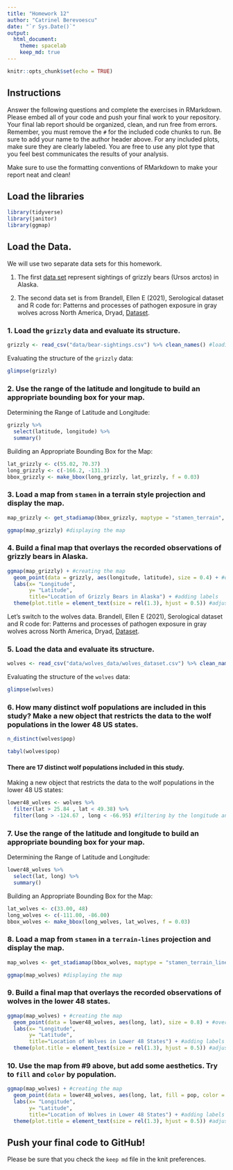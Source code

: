 ```yaml
---
title: "Homework 12"
author: "Catrinel Berevoescu"
date: "`r Sys.Date()`"
output:
  html_document: 
    theme: spacelab
    keep_md: true
---
```


```r
knitr::opts_chunk$set(echo = TRUE)
```

## Instructions    

Answer the following questions and complete the exercises in RMarkdown. Please embed all of your code and push your final work to your repository. Your final lab report should be organized, clean, and run free from errors. Remember, you must remove the `#` for the included code chunks to run. Be sure to add your name to the author header above. For any included plots, make sure they are clearly labeled. You are free to use any plot type that you feel best communicates the results of your analysis.  

Make sure to use the formatting conventions of RMarkdown to make your report neat and clean!  

## Load the libraries    

```r
library(tidyverse)
library(janitor)
library(ggmap)
``` 

## Load the Data.   

We will use two separate data sets for this homework.  

1. The first [data set](https://rcweb.dartmouth.edu/~f002d69/workshops/index_rspatial.html) represent sightings of grizzly bears (Ursos arctos) in Alaska.  

2. The second data set is from Brandell, Ellen E (2021), Serological dataset and R code for: Patterns and processes of pathogen exposure in gray wolves across North America, Dryad, [Dataset](https://doi.org/10.5061/dryad.5hqbzkh51).  

### 1. Load the `grizzly` data and evaluate its structure.  

```r
grizzly <- read_csv("data/bear-sightings.csv") %>% clean_names() #loading and tidying the data
```

Evaluating the structure of the `grizzly` data:   

```r
glimpse(grizzly)
```

### 2. Use the range of the latitude and longitude to build an appropriate bounding box for your map.  

Determining the Range of Latitude and Longitude:   

```r
grizzly %>% 
  select(latitude, longitude) %>% 
  summary()
```

Building an Appropriate Bounding Box for the Map:    

```r
lat_grizzly <- c(55.02, 70.37)
long_grizzly <- c(-166.2, -131.3)
bbox_grizzly <- make_bbox(long_grizzly, lat_grizzly, f = 0.03)
```

### 3. Load a map from `stamen` in a terrain style projection and display the map.  

```r
map_grizzly <- get_stadiamap(bbox_grizzly, maptype = "stamen_terrain", zoom = 7) #loading the map
```

```r
ggmap(map_grizzly) #displaying the map
```

### 4. Build a final map that overlays the recorded observations of grizzly bears in Alaska.  

```r
ggmap(map_grizzly) + #creating the map
  geom_point(data = grizzly, aes(longitude, latitude), size = 0.4) + #overlaying the recorded observations of grizzly bears in Alaska
  labs(x= "Longitude",
       y= "Latitude",
       title="Location of Grizzly Bears in Alaska") + #adding labels
  theme(plot.title = element_text(size = rel(1.3), hjust = 0.5)) #adjusting and moving labels
```

Let's switch to the wolves data. Brandell, Ellen E (2021), Serological dataset and R code for: Patterns and processes of pathogen exposure in gray wolves across North America, Dryad, [Dataset](https://doi.org/10.5061/dryad.5hqbzkh51).  

### 5. Load the data and evaluate its structure.  

```r
wolves <- read_csv("data/wolves_data/wolves_dataset.csv") %>% clean_names() #loading and tidying the data
```

Evaluating the structure of the `wolves` data:   

```r
glimpse(wolves)
```

### 6. How many distinct wolf populations are included in this study? Make a new object that restricts the data to the wolf populations in the lower 48 US states.  

```r
n_distinct(wolves$pop)
```

```r
tabyl(wolves$pop)
```

#### There are 17 distinct wolf populations included in this study.   

Making a new object that restricts the data to the wolf populations in the lower 48 US states:   

```r
lower48_wolves <- wolves %>% 
  filter(lat > 25.84 , lat < 49.38) %>% 
  filter(long > -124.67 , long < -66.95) #filtering by the longitude and latitude of the boundary of the lower US states
```

### 7. Use the range of the latitude and longitude to build an appropriate bounding box for your map. 

Determining the Range of Latitude and Longitude:   

```r
lower48_wolves %>% 
  select(lat, long) %>% 
  summary()
```

Building an Appropriate Bounding Box for the Map:   

```r
lat_wolves <- c(33.00, 48)
long_wolves <- c(-111.00, -86.00)
bbox_wolves <- make_bbox(long_wolves, lat_wolves, f = 0.03)
```

### 8.  Load a map from `stamen` in a `terrain-lines` projection and display the map.  

```r
map_wolves <- get_stadiamap(bbox_wolves, maptype = "stamen_terrain_lines", zoom = 7) #loading a map in the `terrain-lines` projection
```

```r
ggmap(map_wolves) #displaying the map
```

### 9. Build a final map that overlays the recorded observations of wolves in the lower 48 states.  

```r
ggmap(map_wolves) + #creating the map
  geom_point(data = lower48_wolves, aes(long, lat), size = 0.8) + #overlaying the recorded observations of grizzly bears in Alaska
  labs(x= "Longitude",
       y= "Latitude",
       title="Location of Wolves in Lower 48 States") + #adding labels
  theme(plot.title = element_text(size = rel(1.3), hjust = 0.5)) #adjusting and moving labels
```

### 10. Use the map from #9 above, but add some aesthetics. Try to `fill` and `color` by population.  

```r
ggmap(map_wolves) + #creating the map
  geom_point(data = lower48_wolves, aes(long, lat, fill = pop, color = pop), size = 2) + #overlaying the recorded observations of grizzly bears in Alaska
  labs(x= "Longitude",
       y= "Latitude",
       title="Location of Wolves in Lower 48 States") + #adding labels
  theme(plot.title = element_text(size = rel(1.3), hjust = 0.5)) #adjusting and moving labels
```

## Push your final code to GitHub!
Please be sure that you check the `keep md` file in the knit preferences. 